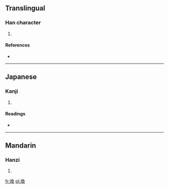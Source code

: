 ==Translingual==

===Han character===
{{Han char|rn=96|rad=玉|as=09|sn=13|four=1713<sub>4</sub>|canj=一土弓月大 (MGNBK)}}

# {{defn|Han|sort=玉09}}

====References====
* {{Han ref|kx=0737.070|dkj=21109|dj=1148.100|hdz=21128.020|uh=744D|ud=29773|bh=DEBD|bd=57021}}

----

==Japanese==

===Kanji===
{{ja-kanji|grade=|rs=玉09}}

# {{defn|lang=ja|sort=玉09}}

====Readings====
* {{ja-readings|on=[[かん]] (kan)|kun=}}

----

==Mandarin==

===Hanzi===
{{cmn-hanzi|pin=[[huàn]] ([[huan4]])|wg=huan<sup>4</sup>}}

# {{defn|lang=cmn|sort=玉09}}

[[fr:瑍]]
[[pl:瑍]]